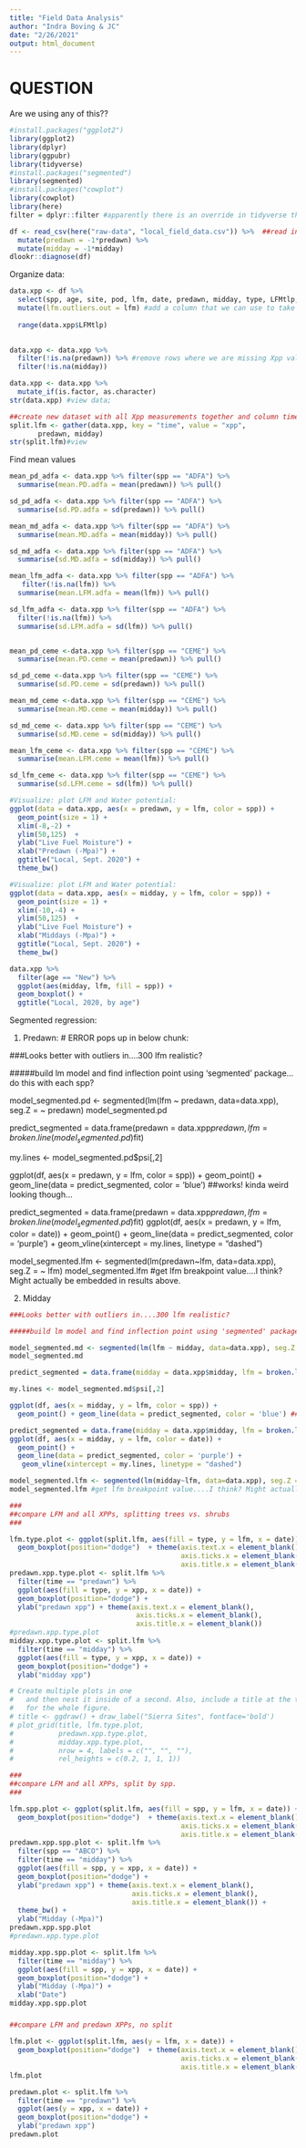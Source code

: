 ```yaml
---
title: "Field Data Analysis"
author: "Indra Boving & JC"
date: "2/26/2021"
output: html_document
---
```


# QUESTION
Are we using any of this??

```r
#install.packages("ggplot2")
library(ggplot2)
library(dplyr)
library(ggpubr)
library(tidyverse)
#install.packages("segmented")
library(segmented)
#install.packages("cowplot")
library(cowplot)
library(here)
filter = dplyr::filter #apparently there is an override in tidyverse that makes filter sometimes use package stats...so do this. 
```


```r
df <- read_csv(here("raw-data", "local_field_data.csv")) %>%  ##read in data, cleaned up in Excel (checked for absurd numbers, removed excel errors due to missing values, etc.)
  mutate(predawn = -1*predawn) %>% 
  mutate(midday = -1*midday)
dlookr::diagnose(df)
```

Organize data:
```r
data.xpp <- df %>% 
  select(spp, age, site, pod, lfm, date, predawn, midday, type, LFMtlp, Mpatlp) %>% #filter out super high LFM (check that this is ok? Necessary?)
  mutate(lfm.outliers.out = lfm) #add a column that we can use to take out outliers
  
  range(data.xpp$LFMtlp) 
  

data.xpp <- data.xpp %>%
  filter(!is.na(predawn)) %>% #remove rows where we are missing Xpp values 
  filter(!is.na(midday))

data.xpp <- data.xpp %>%
  mutate_if(is.factor, as.character) 
str(data.xpp) #view data; 

##create new dataset with all Xpp measurements together and column time = predawn or midday 
split.lfm <- gather(data.xpp, key = "time", value = "xpp",
       predawn, midday) 
str(split.lfm)#view
```

Find mean values
```r
mean_pd_adfa <- data.xpp %>% filter(spp == "ADFA") %>% 
  summarise(mean.PD.adfa = mean(predawn)) %>% pull()

sd_pd_adfa <- data.xpp %>% filter(spp == "ADFA") %>% 
  summarise(sd.PD.adfa = sd(predawn)) %>% pull()

mean_md_adfa <- data.xpp %>% filter(spp == "ADFA") %>% 
  summarise(mean.MD.adfa = mean(midday)) %>% pull()

sd_md_adfa <- data.xpp %>% filter(spp == "ADFA") %>% 
  summarise(sd.MD.adfa = sd(midday)) %>% pull()

mean_lfm_adfa <- data.xpp %>% filter(spp == "ADFA") %>% 
   filter(!is.na(lfm)) %>% 
  summarise(mean.LFM.adfa = mean(lfm)) %>% pull()

sd_lfm_adfa <- data.xpp %>% filter(spp == "ADFA") %>% 
  filter(!is.na(lfm)) %>% 
  summarise(sd.LFM.adfa = sd(lfm)) %>% pull()


mean_pd_ceme <-data.xpp %>% filter(spp == "CEME") %>% 
  summarise(mean.PD.ceme = mean(predawn)) %>% pull()

sd_pd_ceme <-data.xpp %>% filter(spp == "CEME") %>% 
  summarise(sd.PD.ceme = sd(predawn)) %>% pull()

mean_md_ceme <-data.xpp %>% filter(spp == "CEME") %>% 
  summarise(mean.MD.ceme = mean(midday)) %>% pull()

sd_md_ceme <- data.xpp %>% filter(spp == "CEME") %>% 
  summarise(sd.MD.ceme = sd(midday)) %>% pull()

mean_lfm_ceme <- data.xpp %>% filter(spp == "CEME") %>% 
  summarise(mean.LFM.ceme = mean(lfm)) %>% pull()

sd_lfm_ceme <- data.xpp %>% filter(spp == "CEME") %>% 
  summarise(sd.LFM.ceme = sd(lfm)) %>% pull()
```

```r
#Visualize: plot LFM and Water potential:
ggplot(data = data.xpp, aes(x = predawn, y = lfm, color = spp)) +
  geom_point(size = 1) +
  xlim(-8,-2) + 
  ylim(50,125)  + 
  ylab("Live Fuel Moisture") +
  xlab("Predawn (-Mpa)") +
  ggtitle("Local, Sept. 2020") +
  theme_bw()
```

```r
#Visualize: plot LFM and Water potential:
ggplot(data = data.xpp, aes(x = midday, y = lfm, color = spp)) +
  geom_point(size = 1) +
  xlim(-10,-4) + 
  ylim(50,125)  + 
  ylab("Live Fuel Moisture") +
  xlab("Middays (-Mpa)") +
  ggtitle("Local, Sept. 2020") +
  theme_bw()
```



```r
data.xpp %>% 
  filter(age == "New") %>% 
  ggplot(aes(midday, lfm, fill = spp)) +
  geom_boxplot() +
  ggtitle("Local, 2020, by age")
```

Segmented regression: 

1. Predawn: 
# ERROR pops up in below chunk:

###Looks better with outliers in....300 lfm realistic?

#####build lm model and find inflection point using 'segmented' package...do this with each spp? 

model_segmented.pd <- segmented(lm(lfm ~ predawn, data=data.xpp), seg.Z = ~ predawn)
model_segmented.pd

predict_segmented = data.frame(predawn = data.xpp$predawn, lfm = broken.line(model_segmented.pd)$fit)

my.lines <- model_segmented.pd$psi[,2]

ggplot(df, aes(x = predawn, y = lfm, color = spp)) +
  geom_point() + geom_line(data = predict_segmented, color = 'blue') ##works! kinda weird looking though... 

predict_segmented = data.frame(predawn = data.xpp$predawn, lfm = broken.line(model_segmented.pd)$fit)
ggplot(df, aes(x = predawn, y = lfm, color = date)) +
  geom_point() + 
  geom_line(data = predict_segmented, color = 'purple') +
   geom_vline(xintercept = my.lines, linetype = "dashed")

model_segmented.lfm <- segmented(lm(predawn~lfm, data=data.xpp), seg.Z = ~ lfm)
model_segmented.lfm #get lfm breakpoint value....I think? Might actually be embedded in results above. 


2. Midday 
```r
###Looks better with outliers in....300 lfm realistic?

#####build lm model and find inflection point using 'segmented' package...do this with each spp? 

model_segmented.md <- segmented(lm(lfm ~ midday, data=data.xpp), seg.Z = ~ midday)
model_segmented.md

predict_segmented = data.frame(midday = data.xpp$midday, lfm = broken.line(model_segmented.md)$fit)

my.lines <- model_segmented.md$psi[,2]

ggplot(df, aes(x = midday, y = lfm, color = spp)) +
  geom_point() + geom_line(data = predict_segmented, color = 'blue') ##works! kinda weird looking though... 

predict_segmented = data.frame(midday = data.xpp$midday, lfm = broken.line(model_segmented.md)$fit)
ggplot(df, aes(x = midday, y = lfm, color = date)) +
  geom_point() + 
  geom_line(data = predict_segmented, color = 'purple') +
   geom_vline(xintercept = my.lines, linetype = "dashed")

model_segmented.lfm <- segmented(lm(midday~lfm, data=data.xpp), seg.Z = ~ lfm)
model_segmented.lfm #get lfm breakpoint value....I think? Might actually be embedded in results above. 
```


```r
###
##compare LFM and all XPPs, splitting trees vs. shrubs
###

lfm.type.plot <- ggplot(split.lfm, aes(fill = type, y = lfm, x = date)) + 
  geom_boxplot(position="dodge")  + theme(axis.text.x = element_blank(),
                                          axis.ticks.x = element_blank(),
                                          axis.title.x = element_blank() )
predawn.xpp.type.plot <- split.lfm %>%
  filter(time == "predawn") %>%
  ggplot(aes(fill = type, y = xpp, x = date)) + 
  geom_boxplot(position="dodge") +
  ylab("predawn xpp") + theme(axis.text.x = element_blank(),
                               axis.ticks.x = element_blank(),
                               axis.title.x = element_blank())
#predawn.xpp.type.plot
midday.xpp.type.plot <- split.lfm %>%
  filter(time == "midday") %>%
  ggplot(aes(fill = type, y = xpp, x = date)) + 
  geom_boxplot(position="dodge") +
  ylab("midday xpp")

# Create multiple plots in one
#   and then nest it inside of a second. Also, include a title at the top 
#   for the whole figure. 
# title <- ggdraw() + draw_label("Sierra Sites", fontface='bold')
# plot_grid(title, lfm.type.plot,
#           predawn.xpp.type.plot,
#           midday.xpp.type.plot,
#           nrow = 4, labels = c("", "", ""),
#           rel_heights = c(0.2, 1, 1, 1))

###
##compare LFM and all XPPs, split by spp. 
###

lfm.spp.plot <- ggplot(split.lfm, aes(fill = spp, y = lfm, x = date)) + 
  geom_boxplot(position="dodge")  + theme(axis.text.x = element_blank(),
                                          axis.ticks.x = element_blank(),
                                          axis.title.x = element_blank() )
predawn.xpp.spp.plot <- split.lfm %>%
  filter(spp == "ABCO") %>%
  filter(time == "midday") %>%
  ggplot(aes(fill = spp, y = xpp, x = date)) + 
  geom_boxplot(position="dodge") +
  ylab("predawn xpp") + theme(axis.text.x = element_blank(),
                              axis.ticks.x = element_blank(),
                              axis.title.x = element_blank()) +
  theme_bw() +
  ylab("Midday (-Mpa)")
predawn.xpp.spp.plot
#predawn.xpp.type.plot

midday.xpp.spp.plot <- split.lfm %>%
  filter(time == "midday") %>%
  ggplot(aes(fill = spp, y = xpp, x = date)) + 
  geom_boxplot(position="dodge") +
  ylab("Midday (-Mpa)") +
  xlab("Date")
midday.xpp.spp.plot
```
#####
#####
#####

```r
##compare LFM and predawn XPPs, no split

lfm.plot <- ggplot(split.lfm, aes(y = lfm, x = date)) + 
  geom_boxplot(position="dodge")  + theme(axis.text.x = element_blank(),
                                          axis.ticks.x = element_blank(),
                                          axis.title.x = element_blank() )
lfm.plot

predawn.plot <- split.lfm %>%
  filter(time == "predawn") %>%
  ggplot(aes(y = xpp, x = date)) + 
  geom_boxplot(position="dodge") +
  ylab("predawn xpp")
predawn.plot
```
